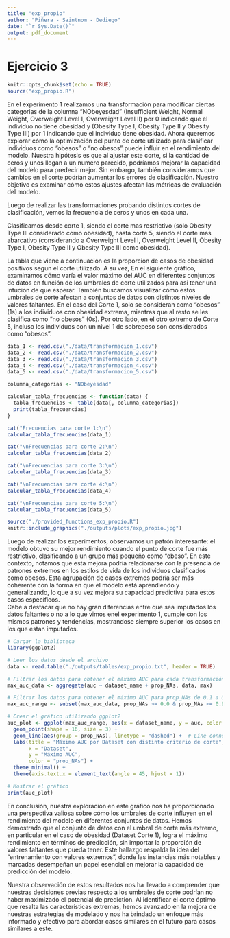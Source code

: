 ```yaml
---
title: "exp_propio"
author: "Piñera - Saintnom - Dediego"
date: "`r Sys.Date()`"
output: pdf_document
---
```


# Ejercicio 3

```r
knitr::opts_chunk$set(echo = TRUE)
source("exp_propio.R")
```

En el experimento 1 realizamos una transformación para modificar ciertas categorias de la columna "NObeyesdad" (Insufficient Weight, Normal Weight, Overweight Level I, Overweight Level II) por 0 indicando que el individuo no tiene obesidad y (Obesity Type I, Obesity Type II y Obesity Type III) por 1 indicando que el individuo tiene obesidad. Ahora queremos explorar cómo la optimización del punto de corte utilizado para clasificar individuos como "obesos" o "no obesos" puede influir en el rendimiento del modelo. Nuestra hipótesis es que al ajustar este corte, si la cantidad de ceros y unos llegan a un numero parecido, podríamos mejorar la capacidad del modelo para predecir mejor. Sin embargo, también consideramos que cambios en el corte podrían aumentar los errores de clasificación. Nuestro objetivo es examinar cómo estos ajustes afectan las métricas de evaluación del modelo.

Luego de realizar las transformaciones probando distintos cortes de clasificación, vemos la frecuencia de ceros y unos en cada una.

Clasificamos desde corte 1, siendo el corte mas restrictivo (solo Obesity Type III considerado como obesidad), hasta corte 5, siendo el corte mas abarcativo (considerando a Overweight Level I, Overweight Level II, Obesity Type I, Obesity Type II y Obesity Type III como obesidad).

La tabla que viene a continuacion es la proporcion de casos de obesidad positivos segun el corte utilizado. A su vez, En el siguiente gráfico, examinamos cómo varía el valor máximo del AUC en diferentes conjuntos de datos en función de los umbrales de corte utilizados para asi tener una intucion de que esperar. También buscamos visualizar cómo estos umbrales de corte afectan a conjuntos de datos con distintos niveles de valores faltantes. En el caso del Corte 1, solo se consideran como "obesos" (1s) a los individuos con obesidad extrema, mientras que al resto se les clasifica como "no obesos" (0s). Por otro lado, en el otro extremo de Corte 5, incluso los individuos con un nivel 1 de sobrepeso son considerados como "obesos".

```r
data_1 <- read.csv("./data/transformacion_1.csv")
data_2 <- read.csv("./data/transformacion_2.csv")
data_3 <- read.csv("./data/transformacion_3.csv")
data_4 <- read.csv("./data/transformacion_4.csv")
data_5 <- read.csv("./data/transformacion_5.csv")

columna_categorias <- "NObeyesdad"

calcular_tabla_frecuencias <- function(data) {
  tabla_frecuencias <- table(data[, columna_categorias])
  print(tabla_frecuencias)
}

cat("Frecuencias para corte 1:\n")
calcular_tabla_frecuencias(data_1)

cat("\nFrecuencias para corte 2:\n")
calcular_tabla_frecuencias(data_2)

cat("\nFrecuencias para corte 3:\n")
calcular_tabla_frecuencias(data_3)

cat("\nFrecuencias para corte 4:\n")
calcular_tabla_frecuencias(data_4)

cat("\nFrecuencias para corte 5:\n")
calcular_tabla_frecuencias(data_5)
```

```r
source("./provided_functions_exp_propio.R")
knitr::include_graphics("./outputs/plots/exp_propio.jpg")
```

Luego de realizar los experimentos, observamos un patrón interesante: el modelo obtuvo su mejor rendimiento cuando el punto de corte fue más restrictivo, clasificando a un grupo más pequeño como "obeso". En este contexto, notamos que esta mejora podría relacionarse con la presencia de patrones extremos en los estilos de vida de los individuos clasificados como obesos. Esta agrupación de casos extremos podría ser más coherente con la forma en que el modelo está aprendiendo y generalizando, lo que a su vez mejora su capacidad predictiva para estos casos específicos.\
Cabe a destacar que no hay gran diferencias entre que sea imputados los datos faltantes o no a lo que vimos enel experimento 1, cumple con los mismos patrones y tendencias, mostrandose siempre superior los casos en los que estan imputados.

```r
# Cargar la biblioteca
library(ggplot2)

# Leer los datos desde el archivo
data <- read.table("./outputs/tables/exp_propio.txt", header = TRUE)

# Filtrar los datos para obtener el máximo AUC para cada transformación y prop_NAs
max_auc_data <- aggregate(auc ~ dataset_name + prop_NAs, data, max)

# Filtrar los datos para obtener el máximo AUC para prop_NAs de 0.1 a 0.9
max_auc_range <- subset(max_auc_data, prop_NAs >= 0.0 & prop_NAs <= 0.9)

# Crear el gráfico utilizando ggplot2
auc_plot <- ggplot(max_auc_range, aes(x = dataset_name, y = auc, color = factor(prop_NAs))) +
  geom_point(shape = 16, size = 3) +
  geom_line(aes(group = prop_NAs), linetype = "dashed") +  # Line connecting points
  labs(title = "Máximo AUC por Dataset con distinto criterio de corte",
       x = "Dataset",
       y = "Máximo AUC",
       color = "prop_NAs") +
  theme_minimal() +
  theme(axis.text.x = element_text(angle = 45, hjust = 1))

# Mostrar el gráfico
print(auc_plot)
```

En conclusión, nuestra exploración en este gráfico nos ha proporcionado una perspectiva valiosa sobre cómo los umbrales de corte influyen en el rendimiento del modelo en diferentes conjuntos de datos. Hemos demostrado que el conjunto de datos con el umbral de corte más extremo, en particular en el caso de obesidad (Dataset Corte 1), logra el máximo rendimiento en términos de predicción, sin importar la proporción de valores faltantes que pueda tener. Este hallazgo respalda la idea del "entrenamiento con valores extremos", donde las instancias más notables y marcadas desempeñan un papel esencial en mejorar la capacidad de predicción del modelo.

Nuestra observación de estos resultados nos ha llevado a comprender que nuestras decisiones previas respecto a los umbrales de corte podrían no haber maximizado el potencial de prediction. Al identificar el corte óptimo que resalta las características extremas, hemos avanzado en la mejora de nuestras estrategias de modelado y nos ha brindado un enfoque más informado y efectivo para abordar casos similares en el futuro para casos similares a este.
